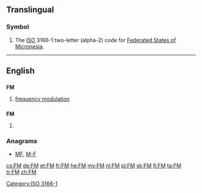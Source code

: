 {{also|fm|Fm|.fm}}
==Translingual==

===Symbol===
{{head|mul|symbol}}
# The [[ISO]] 3166-1 two-letter (alpha-2) code for [[Federated States of Micronesia]].

[[Category:ISO 3166-1]]
----

==English==

==={{initialism-old|en}}===
'''FM'''

# [[frequency modulation]]

==={{abbreviation-old|en}}===
'''FM'''

# {{context|construction|insurance|lang=en}} {{w|Factory Mutual}}

===Anagrams===
* [[MF#English|MF]], [[M-F#English|M-F]]

[[cs:FM]]
[[de:FM]]
[[et:FM]]
[[fr:FM]]
[[he:FM]]
[[my:FM]]
[[nl:FM]]
[[pl:FM]]
[[sk:FM]]
[[fi:FM]]
[[ta:FM]]
[[tr:FM]]
[[zh:FM]]